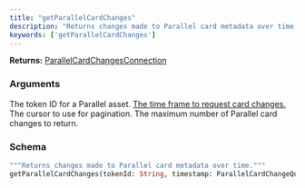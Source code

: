 ```yaml
---
title: "getParallelCardChanges"
description: "Returns changes made to Parallel card metadata over time."
keywords: ['getParallelCardChanges']
---
```


**Returns:** [ParallelCardChangesConnection](/api-reference/types/parallelcardchangesconnection)

### Arguments

<ResponseField name="tokenId" type="String">
  The token ID for a Parallel asset.
</ResponseField>

<a href="/api-reference/types/parallelcardchangequerytimestampinput">
  <ResponseField name="timestamp" type="ParallelCardChangeQueryTimestampInput">
    The time frame to request card changes.
  </ResponseField>
</a>

<ResponseField name="cursor" type="String">
  The cursor to use for pagination.
</ResponseField>

<ResponseField name="limit" type="Int">
  The maximum number of Parallel card changes to return.
</ResponseField>

### Schema


```graphql 
"""Returns changes made to Parallel card metadata over time."""
getParallelCardChanges(tokenId: String, timestamp: ParallelCardChangeQueryTimestampInput, cursor: String, limit: Int): ParallelCardChangesConnection
```
